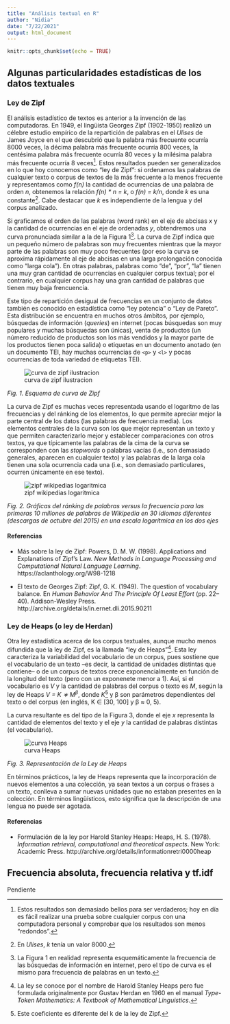 ```yaml
---
title: "Análisis textual en R"
author: "Nidia"
date: "7/22/2021"
output: html_document
---
```


```r
knitr::opts_chunk$set(echo = TRUE)
```

## Algunas particularidades estadísticas de los datos textuales

### Ley de Zipf

El análisis estadístico de textos es anterior a la invención de las computadoras. En 1949, el lingüista Georges Zipf (1902-1950) realizó un célebre estudio empírico de la repartición de palabras en el _Ulises_ de James Joyce en el que descubrió que la palabra más frecuente ocurría 8000 veces, la décima palabra más frecuente ocurría 800 veces, la centésima palabra más frecuente ocurría 80 veces y la milésima palabra más frecuente ocurría 8 veces^[Estos resultados son demasiado bellos para ser verdaderos; hoy en día es fácil realizar una prueba sobre cualquier corpus con una computadora personal y comprobar que los resultados son menos "redondos".]. Estos resultados pueden ser generalizados en lo que hoy conocemos como "ley de Zipf": si ordenamos las palabras de cualquier texto o corpus de textos de la más frecuente a la menos frecuente y representamos como _f(n)_ la cantidad de ocurrencias de una palabra de orden _n_, obtenemos la relación _f(n) * n = k_, o _f(n) = k/n_, donde _k_ es una constante^[En _Ulises_, _k_ tenía un valor 8000.]. Cabe destacar que _k_ es independiente de la lengua y del corpus analizado.

Si graficamos el orden de las palabras (word rank) en el eje de abcisas _x_ y la cantidad de ocurrencias en el eje de ordenadas _y_, obtendremos una curva pronunciada similar a la de la Figura 1^[La Figura 1 en realidad representa esquemáticamente la frecuencia de las búsquedas de información en internet, pero el tipo de curva es el mismo para frecuencia de palabras en un texto.]. La curva de Zipf indica que un pequeño número de palabras son muy frecuentes mientras que la mayor parte de las palabras son muy poco frecuentes (por eso la curva se aproxima rápidamente al eje de abcisas en una larga prolongación conocida como "larga cola"). En otras palabras, palabras como "de", "por", "la" tienen una muy gran cantidad de ocurrencias en cualquier corpus textual; por el contrario, en cualquier corpus hay una gran cantidad de palabras que tienen muy baja frencuencia. 

Este tipo de repartición desigual de frecuencias en un conjunto de datos también es conocido en estadística como "ley potencia" o "Ley de Pareto". Esta distribución se encuentra en muchos otros ámbitos, por ejemplo, búsquedas de información (_queries_) en internet (pocas búsquedas son muy populares y muchas búsquedas son únicas), venta de productos (un número reducido de productos son los más vendidos y la mayor parte de los productos tienen poca salida) o etiquetas en un documento anotado (en un documento TEI, hay muchas ocurrencias de  `<p>` y `<l>` y pocas ocurrencias de toda variedad de etiquetas TEI).

![curva de zipf ilustracion](https://cloud.netlifyusercontent.com/assets/344dbf88-fdf9-42bb-adb4-46f01eedd629/6151df52-6240-4093-b29c-2294fb61b008/monster-main.jpg)

*Fig. 1. Esquema de curva de Zipf *

La curva de Zipf es muchas veces representada usando el logaritmo de las frecuencias y del ránking de los elementos, lo que permite apreciar mejor la parte central de los datos (las palabras de frecuencia media). Los elementos centrales de la curva son los que mejor representan un texto y que permiten caracterizarlo mejor y establecer comparaciones con otros textos, ya que típicamente las palabras de la cima de la curva se corresponden con las _stopwords_ o palabras vacías (i.e., son demasiado generales, aparecen en cualquier texto) y las palabras de la larga cola tienen una sola ocurrencia cada una (i.e., son demasiado particulares, ocurren únicamente en ese texto). 


![zipf wikipedias logaritmica](https://upload.wikimedia.org/wikipedia/commons/d/da/Zipf_30wiki_es_labels.png)

*Fig. 2. Gráficas del ránking de palabras versus la frecuencia para las primeras 10 millones de palabras de Wikipedia en 30 idiomas diferentes (descargas de octubre del 2015) en una escala logarítmica en los dos ejes*

#### Referencias

* Más sobre la ley de Zipf: Powers, D. M. W. (1998). Applications and Explanations of Zipf’s Law. _New Methods in Language Processing and Computational Natural Language Learning_. https://aclanthology.org/W98-1218

* El texto de Georges Zipf: Zipf, G. K. (1949). The question of vocabulary balance. En _Human Behavior And The Principle Of Least Effort_ (pp. 22–40). Addison-Wesley Press. http://archive.org/details/in.ernet.dli.2015.90211


### Ley de Heaps (o ley de Herdan)

Otra ley estadística acerca de los corpus textuales, aunque mucho menos difundida que la ley de Zipf, es la llamada "ley de Heaps"^[La ley se conoce por el nombre de Harold Stanley Heaps pero fue formulada originalmente por Gustav Herdan en 1960 en el manual _Type-Token Mathematics: A Textbook of Mathematical Linguistics_.]. Esta ley caracteriza la variabilidad del vocabulario de un corpus, pues sostiene que el vocabulario de un texto --es decir, la cantidad de unidades distintas que contiene-- o de un corpus de textos crece exponencialmente en función de la longitud del texto (pero con un exponenete menor a 1). Así, si el vocabulario es _V_ y la cantidad de palabras del corpus o texto es _M_, según la ley de Heaps _V = K ∗ M^β^_, donde _K_^[Este coeficiente es diferente del k de la ley de Zipf.] y β son parámetros dependientes del texto o del corpus (en inglés, K ∈ [30, 100] y β ≈ 0, 5). 

La curva resultante es del tipo de la Figura 3, donde el eje _x_ representa la cantidad de elementos del texto y el eje _y_ la cantidad de palabras distintas (el vocabulario).

![curva Heaps](https://upload.wikimedia.org/wikipedia/commons/f/fc/Heaps_law_plot.png)

*Fig. 3. Representación de la Ley de Heaps*


En términos prácticos, la ley de Heaps representa que la incorporación de nuevos elementos a una colección, ya sean textos a un corpus o frases a un texto, conlleva a sumar nuevas unidades que no estaban presentes en la colección. En términos lingüísticos, esto significa que la descripción de una lengua no puede ser agotada.

#### Referencias

* Formulación de la ley por Harold Stanley Heaps: Heaps, H. S. (1978). _Information retrieval, computational and theoretical aspects_. New York: Academic Press. http://archive.org/details/informationretri0000heap


## Frecuencia absoluta, frecuencia relativa y tf.idf

Pendiente

